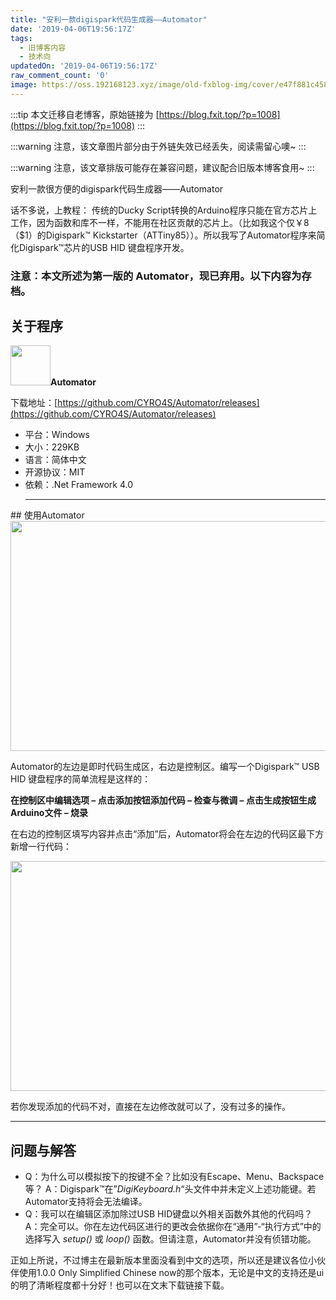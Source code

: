 ```yaml
---
title: "安利一款digispark代码生成器——Automator"
date: '2019-04-06T19:56:17Z'
tags:
  - 旧博客内容
  - 技术向
updatedOn: '2019-04-06T19:56:17Z'
raw_comment_count: '0'
image: https://oss.192168123.xyz/image/old-fxblog-img/cover/e47f881c4588cc5c0b151a3b5dc2f817.png
---
```


:::tip
本文迁移自老博客，原始链接为 [https://blog.fxit.top/?p=1008](https://blog.fxit.top/?p=1008)
:::

:::warning
注意，该文章图片部分由于外链失效已经丢失，阅读需留心噢~
:::

:::warning
注意，该文章排版可能存在兼容问题，建议配合旧版本博客食用~
:::

安利一款很方便的digispark代码生成器——Automator

话不多说，上教程：
传统的Ducky Script转换的Arduino程序只能在官方芯片上工作，因为函数和库不一样，不能用在社区贡献的芯片上。（比如我这个仅￥8（$1）的Digispark™ Kickstarter（ATTiny85））。所以我写了Automator程序来简化Digispark™芯片的USB HID 键盘程序开发。<span id="more-1222"></span>
### 注意：本文所述为第一版的 Automator，现已弃用。以下内容为存档。
## 关于程序
[<img alt="" height="64" src="https://oss.192168123.xyz/image/error_img.png?https://ralf.ren/wp-content/uploads/2017/03/64.png" width="64"/>](https://ralf.ren/wp-content/uploads/2017/03/64.png)<strong>Automator</strong>

下载地址：[https://github.com/CYRO4S/Automator/releases](https://github.com/CYRO4S/Automator/releases)
<ul>
<li>平台：Windows</li>
<li>大小：229KB</li>
<li>语言：简体中文</li>
<li>开源协议：MIT</li>
<li>依赖：.Net Framework 4.0</li>
<hr/>
</ul>
## 使用Automator
<img alt="" data- height="368" sizes="(max-width: 525px) 100vw, 525px" src="https://oss.192168123.xyz/image/error_img.png?https://ralf.ren/wp-content/uploads/2017/03/1-1024x717.png"  width="525"/>

Automator的左边是即时代码生成区，右边是控制区。编写一个Digispark™ USB HID 键盘程序的简单流程是这样的：

<strong>在控制区中编辑选项 – 点击添加按钮添加代码 – 检查与微调 – 点击生成按钮生成Arduino文件 – 烧录</strong>

在右边的控制区填写内容并点击“添加”后，Automator将会在左边的代码区最下方新增一行代码：

<img alt="" data- height="368" sizes="(max-width: 525px) 100vw, 525px" src="https://oss.192168123.xyz/image/error_img.png?https://ralf.ren/wp-content/uploads/2017/03/3-1024x717.png"  width="525"/>

若你发现添加的代码不对，直接在左边修改就可以了，没有过多的操作。

<hr/>

## 问题与解答
<ul>
<li>Q：为什么可以模拟按下的按键不全？比如没有Escape、Menu、Backspace等？
A：Digispark™在”<em>DigiKeyboard.h</em>“头文件中并未定义上述功能键。若Automator支持将会无法编译。</li>
<li>Q：我可以在编辑区添加除过USB HID键盘以外相关函数外其他的代码吗？
A：完全可以。你在左边代码区进行的更改会依据你在“通用”-“执行方式”中的选择写入 <em>setup()</em> 或<em> loop() </em>函数。但请注意，Automator并没有侦错功能。</li>
</ul>

正如上所说，不过博主在最新版本里面没看到中文的选项，所以还是建议各位小伙伴使用1.0.0 Only Simplified Chinese now的那个版本，无论是中文的支持还是ui的明了清晰程度都十分好！也可以在文末下载链接下载。
